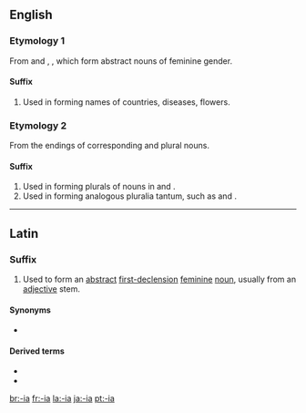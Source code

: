 ==English==

===Etymology 1===
From {{etyl|la}} {{term|-ia|lang=la}} and {{etyl|grc}} {{term|-ια|sc=polytonic}}, {{term|-εια|sc=polytonic|tr=-ia}}, which form abstract nouns of feminine gender.

====Suffix====
{{infl|en|suffix|cat=suffixes|sort=ia}}

# Used in forming names of countries, diseases, flowers.

===Etymology 2===
From the endings of corresponding {{etyl|la}} and {{etyl|grc}} plural nouns.

====Suffix====
{{infl|en|suffix|cat=suffixes|sort=ia}}

# Used in forming plurals of nouns in {{term|-ium}} and {{term|-ion}}.
# Used in forming analogous pluralia tantum, such as {{term|paraphernalia}} and {{term|Mammalia}}.

----

==Latin==

===Suffix===
{{infl|la|suffix|head=-ia|sort=ia}}

# Used to form an [[abstract]] [[Appendix:Latin first declension|first-declension]] [[feminine]] [[noun]], usually from an [[adjective]] stem.

====Synonyms====
* {{l|la|iies|-iēs}}

====Derived terms====
* {{l|la|audacia|audācia}}
* {{l|la|malevolentia}}

[[br:-ia]]
[[fr:-ia]]
[[la:-ia]]
[[ja:-ia]]
[[pt:-ia]]